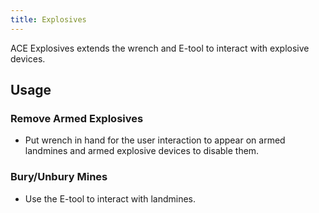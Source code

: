 ```yaml
---
title: Explosives
---
```


ACE Explosives extends the wrench and E-tool to interact with explosive devices. 

## Usage

### Remove Armed Explosives

- Put wrench in hand for the user interaction to appear on armed landmines and armed explosive devices to disable them.

### Bury/Unbury Mines

- Use the E-tool to interact with landmines.
